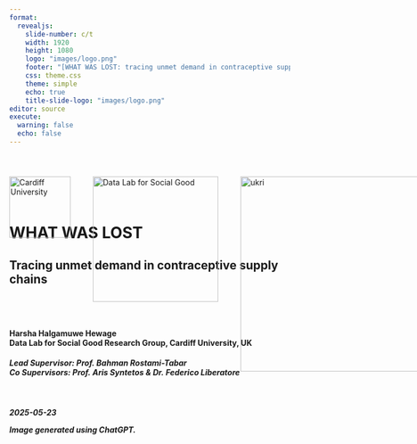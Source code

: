 ```yaml
---
format: 
  revealjs:
    slide-number: c/t
    width: 1920
    height: 1080
    logo: "images/logo.png"
    footer: "[WHAT WAS LOST: tracing unmet demand in contraceptive supply chains](https://chamara7h.github.io/talks/)"
    css: theme.css
    theme: simple
    echo: true
    title-slide-logo: "images/logo.png"
editor: source
execute:
  warning: false
  echo: false
---   
```


<div style="position: relative; width: 100%; height: 100%;">
  <!-- Cardiff logo top-left -->
  <img
    src="images/cardiff_logo.png"
    alt="Cardiff University"
    style="
      position: absolute;
      top: 40px;
      left: 0px;
      width: 110px;
      height: auto;
    "
  />

  <!-- Data Lab logo a bit to the right -->
  <img
    src="images/logo_white.png"
    alt="Data Lab for Social Good"
    style="
      position: absolute;
      top: 40px;
      left: 150px;
      width: 225px;
      height: auto;
    "
  />
  
  <img
    src="images/ukri.png"
    alt="ukri"
    style="
      position: absolute;
      top: 40px;
      left: 415px;
      width: 350px;
      height: auto;
    "
  />
  
  <img
    src="images/wgss.png"
    alt="wgsss"
    style="
      position: absolute;
      top: 40px;
      left: 805px;
      width: 75px;
      height: auto;
    "
  />
  
  <img
    src="images/usaid.png"
    alt="usaid"
    style="
      position: absolute;
      top: 40px;
      left: 930px;
      width: 110px;
      height: auto;
    "
  />
  
  
<br>
<br>
<br>
<br>
<br>


# WHAT WAS LOST {background-image="images/cover1.png" background-size="cover" background-color="#4f6952"}

<h2>
Tracing unmet demand in contraceptive supply chains
<h2>

<br>

<h4>
  Harsha Halgamuwe Hewage <br>
  Data Lab for Social Good Research Group, Cardiff University, UK 
</h4>

<h5>
Lead Supervisor: Prof. Bahman Rostami-Tabar <br>
Co Supervisors: Prof. Aris Syntetos & Dr. Federico Liberatore
<h5>

<br>

2025-05-23

::: aside
Image generated using ChatGPT.
:::

</div>

```r
#| echo: false

library(knitr)
options(knitr.graphics.auto_pdf = TRUE)
```

```r
#| label: setup
#| context: setup
#| include: false

# 1. list your CRAN packages
required_packages <- c(
  "tidyverse",
  "knitr",
  "kableExtra",
  "ggthemes",
  "patchwork",
  "tsibble",
  "feasts",
  "viridis",
  "showtext",
  "ggdist",
  'tsutils'
)

# 2. install any that are missing
new_packages <- required_packages[!required_packages %in% installed.packages()[, "Package"]]
if (length(new_packages)) {
  install.packages(new_packages)
}

# 3. load them
invisible(lapply(required_packages, library, character.only = TRUE))

# 4. register and activate the Assistant font
font_add_google("Assistant", "C:/Windows/Fonts/Assistant-Regular.ttf")
showtext_auto()
```

## Outline

<br>

- What was never `counted...`

- The fundamental question

- What we are going to do

- Numerical experiment

- What's `NEXT`

# What was never counted... {background-image="images/story.png" background-size="cover" background-color="#4f6952"}

<br>
<br>

::: aside
Image generated using ChatGPT.
::: 

## Seen the `UNSEEN`

:::: {.columns}

::: {.column style="flex: 0 0 50%;"}

### `Human story`: What data misses

<br>

`Nilu` went to a pharmacy for Product A. 
It was [not in stock]{.highlight-blue-big} and 
the system logs it as [zero demand.]{.highlight-blue-big}

<br>

When data is censored by stockouts or service interruptions...
[Forecasts fail...]{.highlight-blue-big}  Not just by being wrong, but by being [blind.]{.highlight-blue-big}

<br>

This creates broken trust and leads to [UNMET DEMAND.]{.highlight-blue-big}

:::

::: {.column style="flex: 0 0 50%; ; margin-left: 2rem;"}

::: {.fragment fragment-index=0}

### `Analytical reality`: Why this matters

<br>

Stockouts [censor demand.]{.highlight-blue-big}  
Observed sales ≠ actual demand.

<br>

Inventory decisions based on this [false signal?]{.highlight-blue-big}  
Understocking → more stockouts.

<br>

Forecasts don't just underperform.
They miss the whole story.

<br>

Contraceptives aren't easily substitutable. A lost sale = [a lost opportunity for care.]{.highlight-blue-big}

:::

:::

::::

## Contraceptive products aren't easily `SUBSTITUTED`

<br>

<img src="images/types.png"
     alt="Story panel"
     style="max-width: 80%; height: auto; display: block;" />

::: aside
*Percent of women who will get pregnant within the first year of typical use.
:::

## The `BIG PICTURE`

<br>

:::: {.columns style="display: flex; align-items: center;"}

::: {.column-left style="flex: 0 0 50%; display: flex; justify-content: left;"}
<img src="images/story_4.png"
     alt="Story panel"
     style="max-width: 100%; height: auto; display: block;" />
:::

::: {.column style="flex: 0 0 50%; display: flex; flex-direction: column; justify-content: left; text-align: left;"}
In reality...

There are more than 

[218 million women]{.highlight-blue-big}

like  Nilu still have an unmet need for family planning.

Ultimately, this results in dropouts, unwanted pregnancies, and almost `7 million hospitalizations` each year in developing countries.
:::

::::

::: aside
Image generated using ChatGPT.

Sources: USAID, 2020; PATH, 2019; Mukasa et al., 2017; Gilda et al., 2016 
:::

## Why this is `critical`

<br>

:::: {.columns style="display: flex; align-items: center;"}

::: {.column-left style="flex: 0 0 40%; display: flex; justify-content: left;"}
<img src="images/background.png"
     alt="Story panel"
     style="max-width: 100%; height: auto; display: block;" />
:::

::: {.column style="flex: 0 0 60%; display: flex; flex-direction: column; justify-content: left; text-align: left;"}

::: {.fragment fragment-index=0}
- Frequent stockouts are common in family planning supply chains, especially in developing countries, significantly impacting public health outcomes.
:::

::: {.fragment fragment-index=1}
- During my recent field visit to Ethiopia, stockouts were repeatedly identified by demand planners as a major barrier to effective contraceptive supply management.
:::

::: {.fragment fragment-index=2}
- Traditional forecasting methods fail under censorship.
:::

::: {.fragment fragment-index=3}
- Prior research inadequately addresses demand estimation under conditions of frequent stockouts and interruptions, often leading to biased forecasts and suboptimal inventory decisions.
:::

:::

::::

::: aside
Image generated using ChatGPT.

Sources: Bijvank et al., 2011; Karimi et al., 2021; Thanos et as., 2022 ; Trapero, 2024
:::

# The fundamental question

## Key definitions

<br>

- `Stockouts`: Periods when demand is higher than available inventory, leading to censored observations of demand.

- `Interruptions`: Periods when no products are issued despite available stock, thus artificially recorded as zero demand.

- `Censored Demand`: Demand occurring during periods when products are unavailable (stockouts or interruptions), thus not fully observable.

- `True Demand`: Actual demand that would have occurred if sufficient stock was available.

## Censorship scenarios

How can a demand forecasting and inventory optimization model that incorporates lost sales estimation and contextual field data enhance contraceptive supply chain performance and reduce stockouts in developing countries?

```r
#| echo: false
#| warning: false
#| label: fig-plot
#| fig-width: 14
#| fig-height: 5
#| fig-cap: "Censorship scenarios in family planning supply chains."

synthetic_tsibble <- read_rds('data/tidy_data/synthetic_data.rds')

# pick one series per

selected <- synthetic_tsibble |>
  filter(store == 'S51', product == 'P8')

# grab the full time‐slice for those series

plot_df <- synthetic_tsibble |>
  semi_join(selected, by = c("series_category","series_type","store","product")) |> 
  mutate(series_type     = str_to_sentence(series_type),
         series_category = str_to_sentence(series_category)) |> 
  group_by(series_category, series_type, store, product) |>
  arrange(date) |>
  mutate(period = row_number()) |>
  ungroup()


# build shading rectangles for each contiguous run of censorship

shade_df <- plot_df |>
  as_tibble() |> 
  arrange(series_category, series_type, store, product, period) |>
  group_by(series_category, series_type, store, product) |>
  mutate(
    run_id = cumsum(
      c(TRUE, censorship_type[-1] != censorship_type[-n()])  
    )
  ) |>
  group_by(series_category, series_type, store, product, run_id, censorship_type) |>
  summarize(start = min(period), end = max(period), .groups = "drop") |>
  filter(censorship_type != "none")

# plot

ggplot() +
  geom_rect(
    data = shade_df,
    aes(xmin = start, xmax = end, ymin = -Inf, ymax = Inf, fill = censorship_type), 
    inherit.aes = FALSE, alpha = 0.25) +
  
  geom_rect(data = shade_df |> 
              filter(start == end),
            aes(xmin = start, xmax = end, ymin = -Inf, ymax = Inf, colour = censorship_type),
            inherit.aes = FALSE, fill = NA,
            size = 0.5, alpha = 0.05, show.legend = FALSE) +
  
  geom_line(data = plot_df,
            aes(x = period, y = actual_demand, colour = "Actual", linetype = "Actual"),
            size = 0.5) +
  
  geom_line(data = plot_df,
            aes(x = period, y = observed_demand, colour = "Observed", linetype = "Observed"),
            size = 0.5) +
  
  scale_fill_manual(name = "Censorship type", values = c(censored   = "#E69F00", disruption = "#0072B2"),
                    labels = c(censored   = "Stockout", disruption = "Interruption")) +
  
  scale_colour_manual(name   = "Demand", values = c(Actual = "black", Observed = "red")) +
  
  scale_linetype_manual(name = "Demand",values = c(Actual = "solid", Observed = "dashed")) +
  
  labs(x = "Period", y = "Demand") +
  theme_few(base_family = "Assistant", base_size = 22) +
  theme(
    strip.text         = element_text(face = "bold"),
    panel.grid.minor   = element_blank(),
    panel.border       = element_rect(colour = "lightgrey", fill = NA),
    panel.spacing      = unit(0.5, "lines")
  )


```

# What we are going to do

## How we can fill the gaps

<br>

:::: {.columns style="display: flex; align-items: center;"}

::: {.column-left style="flex: 0 0 40%; display: flex; justify-content: left;"}
<img src="images/rqs.png"
     alt="Story panel"
     style="max-width: 100%; height: auto; display: block;" />
:::

::: {.column style="flex: 0 0 60%; display: flex; flex-direction: column; justify-content: left; text-align: left;"}

::: {.fragment fragment-index=0}
::: {.fragment fragment-index=0}
- <span style="color:#0072B2;"><strong>RQ1:</strong></span> How accurately can a Tobit Kalman Filter with conformal prediction estimate true demand under censorship?
:::
:::

::: {.fragment fragment-index=1}
- <span style="color:#E69F00;"><strong>RQ2:</strong></span> How does demand reconstruction improve inventory performance compared to baseline planning methods?
:::

::: {.fragment fragment-index=2}
- <span style="color:#009E73;"><strong>RQ3:</strong></span> How do planners adjust their orders in response to proposed model-generated recommendations?
:::

:::

::::

::: aside
Image generated using ChatGPT.
:::

## Our proposed framework

<br>

<img src="images/plan.png"
     alt="Story panel"
     style="max-width: 100%; height: auto; display: block;" />
     
## `First stage`: estimating true demand under censorship using tobit kalman filtering and conformal prediction

<img src="images/tkf_cp_framework.png"
     alt="Story panel"
     style="max-width: 80%; height: auto; display: block;" />

## `First stage`: estimating true demand under censorship using tobit kalman filtering and conformal prediction

<br>

::: {.r-stack}
![](images/tkf_cp_framework_1.png){.fragment width=45%}

![](images/tkf_cp_framework_2.png){.fragment width=45%}

![](images/tkf_cp_framework_3.png){.fragment width=45%}

![](images/tkf_cp_framework_4.png){.fragment width=45%}

![](images/tkf_cp_framework_5.png){.fragment width=45%}

![](images/tkf_cp_framework_6.png){.fragment width=45%}

:::

# Numerical experiment

## Experiment setup

<br>

![](images/num_experiment.png)

## Synthetic data exploration - `example`

```r
#| echo: false
#| cache: false
#| fig-width: 20
#| fig-height: 10
#| fig-cap: "Actual vs. observed demand for one representative series per type × category, with disruptions and censoring shaded."

# grab the full time‐slice for those series

plot_df <- synthetic_tsibble |>
  mutate(series_type     = str_to_sentence(series_type)) |> 
  group_by(series_type, store, product) |>
  arrange(date) |>
  mutate(period = row_number()) |>
  ungroup()

# build shading rectangles for each contiguous run of censorship

shade_df <- plot_df |>
  as_tibble() |> 
  arrange(series_category, series_type, store, product, period) |>
  group_by(series_category, series_type, store, product) |>
  mutate(
    run_id = cumsum(
      c(TRUE, censorship_type[-1] != censorship_type[-n()])  
    )
  ) |>
  group_by(series_type, store, product, run_id, censorship_type) |>
  summarize(start = min(period), end = max(period), .groups = "drop") |>
  filter(censorship_type != "none")

# plot

ggplot() +
  geom_rect(
    data = shade_df,
    aes(xmin = start, xmax = end, ymin = -Inf, ymax = Inf, fill = censorship_type), 
    inherit.aes = FALSE, alpha = 0.25) +
  
  geom_rect(data = shade_df |> 
              filter(start == end),
            aes(xmin = start, xmax = end, ymin = -Inf, ymax = Inf, colour = censorship_type),
            inherit.aes = FALSE, fill = NA,
            size = 0.5, alpha = 0.05, show.legend = FALSE) +
  
  geom_line(data = plot_df,
            aes(x = period, y = actual_demand, colour = "Actual", linetype = "Actual"),
            size = 0.5) +
  
  geom_line(data = plot_df,
            aes(x = period, y = observed_demand, colour = "Observed", linetype = "Observed"),
            size = 0.5) +
  
  facet_wrap(~series_type, scales = "free_y", ncol = 1) +
  
  scale_fill_manual(name = "Censorship type", values = c(censored   = "#E69F00", disruption = "#0072B2"),
                    labels = c(censored   = "Censored", disruption = "Disruption")) +
  
  scale_colour_manual(name   = "Demand", values = c(Actual = "black", Observed = "red")) +
  
  scale_linetype_manual(name = "Demand",values = c(Actual = "solid", Observed = "dashed")) +
  
  labs(x = "Period", y = "Demand") +
  theme_few(base_family = "Assistant", base_size = 36) +
  theme(
    strip.text         = element_text(face = "bold"),
    panel.grid.minor   = element_blank(),
    panel.border       = element_rect(colour = "lightgrey", fill = NA),
    panel.spacing      = unit(0.5, "lines")
  )

```

# What did we find?

## Overall forecasting and inventory performance across models

<br>

```r
#| echo: false
#| results: asis

point_acc <- read_rds('data/results/num_ex_point_acc.rds')
prob_acc  <- read_rds('data/results/num_ex_prob_acc.rds')
inv_meas  <- read_rds('data/results/numerical_experiment_sim.rds')

num_ex_metrics <- point_acc |>
  left_join(prob_acc, by = c('series_category','series_type','store','product','model')) |>
  left_join(inv_meas,  by = c('series_category','series_type','store','product','model'))

# 1) Build & round your summary table
df <- num_ex_metrics |>
  filter(!model %in% c("tkf_cp","snaive")) |>
  group_by(model) |>
  summarise(
    across(where(is.numeric), ~ mean(.x, na.rm = TRUE), .names = "{.col}_mean"),
    .groups = "drop"
  ) |>
  mutate(model = case_when(
    model == "lr"             ~ "Linear Regression",
    model == "moving_average" ~ "Moving Average",
    model == "naive"          ~ "Naive",
    model == "tkf_cp_cv"      ~ "TKF CP"
  )) |>
  arrange(mase_mean) |>
  select(
    model,
    mase_mean,
    avg_pinball_loss_mean,
    CSL_mean,
    lost_sales_rate_mean,
    avg_inventory_investment_mean
  ) |>
  mutate(across(ends_with("_mean"), ~ round(.x, 2))) |>
  mutate(across(everything(), as.character)) |>
  add_row(
    model                         = "",
    mase_mean                     = "",
    avg_pinball_loss_mean         = "",
    CSL_mean                      = "",
    lost_sales_rate_mean          = "",
    avg_inventory_investment_mean = ""
  ) |>
  rename(
    Method                        = model,
    `MASE (mean)`                 = mase_mean,
    `Pin Ball Loss - q95 (mean)`  = avg_pinball_loss_mean,
    `CSL (mean)`                  = CSL_mean,
    `Lost Sales Rate (mean)`      = lost_sales_rate_mean,
    `Inventory Coverage (mean)`   = avg_inventory_investment_mean
  )

# 2) Compute the “best” thresholds (ignore blank row)
mase_best <- min(as.numeric(df$`MASE (mean)`),                    na.rm = TRUE)
pbl_best  <- min(as.numeric(df$`Pin Ball Loss - q95 (mean)`),    na.rm = TRUE)
csl_best  <- max(as.numeric(df$`CSL (mean)`),                    na.rm = TRUE)
lsr_best  <- min(as.numeric(df$`Lost Sales Rate (mean)`),        na.rm = TRUE)
icov_best <- max(as.numeric(df$`Inventory Coverage (mean)`),     na.rm = TRUE)

# 3) Bold & colour **only** the best cell in each column
df_fmt <- df |>
  mutate(
    `MASE (mean)` = cell_spec(
      `MASE (mean)`,
      bold   = as.numeric(`MASE (mean)`) == mase_best,
      color  = if_else(
        as.numeric(`MASE (mean)`) == mase_best,
        "#4D59AC",    # best → brand blue
        "black",      # others → black
        missing = "black"
      ),
      escape = FALSE
    ),
    `Pin Ball Loss - q95 (mean)` = cell_spec(
      `Pin Ball Loss - q95 (mean)`,
      bold   = as.numeric(`Pin Ball Loss - q95 (mean)`) == pbl_best,
      color  = if_else(
        as.numeric(`Pin Ball Loss - q95 (mean)`) == pbl_best,
        "#4D59AC",
        "black",
        missing = "black"
      ),
      escape = FALSE
    ),
    `CSL (mean)` = cell_spec(
      `CSL (mean)`,
      bold   = as.numeric(`CSL (mean)`) == csl_best,
      color  = if_else(
        as.numeric(`CSL (mean)`) == csl_best,
        "#4D59AC",
        "black",
        missing = "black"
      ),
      escape = FALSE
    ),
    `Lost Sales Rate (mean)` = cell_spec(
      `Lost Sales Rate (mean)`,
      bold   = as.numeric(`Lost Sales Rate (mean)`) == lsr_best,
      color  = if_else(
        as.numeric(`Lost Sales Rate (mean)`) == lsr_best,
        "#4D59AC",
        "black",
        missing = "black"
      ),
      escape = FALSE
    ),
    `Inventory Coverage (mean)` = cell_spec(
      `Inventory Coverage (mean)`,
      bold   = as.numeric(`Inventory Coverage (mean)`) == icov_best,
      color  = if_else(
        as.numeric(`Inventory Coverage (mean)`) == icov_best,
        "#DC5555",
        "black",
        missing = "black"
      ),
      escape = FALSE
    )
  )

# 4) Emit the HTML table with your custom class
df_fmt |>
  kbl(
    format     = "html",
    escape     = FALSE,
    table.attr = 'class="table-custom"',
    align      = "lrrrrr"
  ) |>
  kable_styling(full_width = FALSE, font_size = 40)

```

## Performance evaluation - Nemenyi test

```r
#| label: fig-metrics_sig
#| echo: false
#| cache: false
#| message: false
#| fig-width: 22.5
#| fig-height: 10
#| fig-cap: "Average ranks of forecasting methods with 95% confidence intervals based on the Nemenyi test for all metrics. Lower ranks indicate better performance."

recode_models <- function(df) {
  df |>
    mutate(model = case_when(
      model == "lr"             ~ "Linear Regression",
      model == "moving_average" ~ "Moving Average",
      model == "naive"          ~ "Naive",
      model == "tkf_cp_cv"      ~ "TKF CP"
    ))
}

# 1) Prepare each metric’s tidy data for Nemenyi
df_tidy_mase <- num_ex_metrics |>
  filter(!model %in% c("tkf_cp","snaive")) |>
  recode_models() |>
  select(-c(rmse, series_category, series_type, crps, CSL,
            lost_sales_rate, avg_inventory_investment, avg_pinball_loss)) |>
  pivot_wider(
    id_cols     = c(store, product),
    names_from  = model,
    values_from = mase
  ) |>
  select(-c(store, product))

df_tidy_pbl <- num_ex_metrics |>
  filter(!model %in% c("tkf_cp","snaive")) |>
  recode_models() |>
  select(-c(rmse, series_category, series_type, crps, CSL,
            lost_sales_rate, avg_inventory_investment, mase)) |>
  pivot_wider(
    id_cols     = c(store, product),
    names_from  = model,
    values_from = avg_pinball_loss
  ) |>
  select(-c(store, product))

df_tidy_csl <- num_ex_metrics |>
  filter(!model %in% c("tkf_cp","snaive")) |>
  recode_models() |>
  mutate(CSL_inv = 1 - CSL) |>
  select(-c(rmse, series_category, series_type, crps, mase,
            lost_sales_rate, avg_inventory_investment, avg_pinball_loss, CSL)) |>
  pivot_wider(
    id_cols     = c(store, product),
    names_from  = model,
    values_from = CSL_inv
  ) |>
  select(-c(store, product))

df_tidy_lsr <- num_ex_metrics |>
  filter(!model %in% c("tkf_cp","snaive")) |>
  recode_models() |>
  select(-c(rmse, series_category, series_type, crps, CSL,
            mase, avg_inventory_investment, avg_pinball_loss)) |>
  pivot_wider(
    id_cols     = c(store, product),
    names_from  = model,
    values_from = lost_sales_rate
  ) |>
  select(-c(store, product))

df_tidy_inv <- num_ex_metrics |>
  filter(!model %in% c("tkf_cp","snaive")) |>
  recode_models() |>
  select(-c(rmse, series_category, series_type, crps, CSL,
            mase, avg_pinball_loss, lost_sales_rate)) |>
  pivot_wider(
    id_cols     = c(store, product),
    names_from  = model,
    values_from = avg_inventory_investment
  ) |>
  select(-c(store, product))

# 1) Define a 2×3 layout: 1 and 2 in row 1, a blank in (1,3); 
#    then 3,4,5 in row 2.

lm <- matrix(c(
  1, 2,
  3, 4
), nrow = 2, byrow = TRUE)

# 2) Tell R to use that layout, with equal widths/heights
layout(lm, widths = c(1,1), heights = c(1,1))

# 3) Plot margins & font
par(mar = c(3, 3, 2, 1), oma = c(0, 0, 0, 0), family = "Assistant", cex = 2.25)


# Top‐right: blank
# plot.new()

p1 <- nemenyi(df_tidy_mase,
       conf.level = 0.95,
       plottype   = "vmcb",
       main       = "MASE",
       line = 0.5)

p2 <- nemenyi(df_tidy_pbl,
       conf.level = 0.95,
       plottype   = "vmcb",
       main       = "Pin Ball Loss (q95)",
       line = 0.5)

# Bottom‐left: Achieved CSL (inverted for higher=better)
p3 <- nemenyi(df_tidy_csl,
       conf.level = 0.95,
       plottype   = "vmcb",
       main       = "CSL",
       line = 0.5)

# Bottom‐middle: Lost Sales Rate
p4 <- nemenyi(df_tidy_lsr,
       conf.level = 0.95,
       plottype   = "vmcb",
       main       = "Lost Sales Rate",
       line = 0.5)

```

## Performance evaluation - forecasting

```r
#| label: fig-fc_metrics_plot
#| echo: false
#| cache: false
#| fig-width: 20
#| fig-height: 10
#| fig-cap: "Forecasting metrics for each series type for the different forecasting methods."

# 1) Prepare long‐format data
plot_df <- num_ex_metrics |>
  filter(!model %in% c("tkf_cp", "snaive")) |>
  mutate(
    model = case_when(
      model == "lr"             ~ "Linear Regression",
      model == "moving_average" ~ "Moving Average",
      model == "naive"          ~ "Naive",
      model == "tkf_cp_cv"      ~ "TKF CP"
    ),
    model = factor(model, levels = c("TKF CP", "Naive", "Moving Average", "Linear Regression")),
    series_type = factor(
      series_type,
      levels = c("lumpy", "erratic", "smooth"),
      labels = str_to_sentence(c("lumpy", "erratic", "smooth"))
    )
  ) |>
  filter(!model %in% c("Naive", "Linear Regression")) |> 
  pivot_longer(
    cols = c(mase, avg_pinball_loss, CSL, lost_sales_rate, avg_inventory_investment),
    names_to  = "measure",
    values_to = "value"
  ) |>
  mutate(
    measure = factor(
      measure,
      levels = c("mase", "avg_pinball_loss", "CSL", "lost_sales_rate", "avg_inventory_investment"),
      labels = c(
        "MASE",
        "Pinball Loss (q95)",
        "Achieved CSL",
        "Lost Sales Rate",
        "Inventory Coverage"
      )
    )
  )

# 2) Compute means
mean_df <- plot_df |>
  group_by(series_type, model, measure) |>
  summarise(mean_val = mean(value, na.rm = TRUE), .groups = "drop")

# 3) Define palette
pal <- c(
  'Linear Regression' = "black",
  'Moving Average'              = "#D55E00",
  'Naive'             = "#E69F00",
  'TKF CP'            = "#0072B2"
)

# Plot: Average MASE & Pinball Loss side by side 

p1 <- plot_df |>
  filter(measure == "MASE") |>
  ggplot(aes(x = series_type, y = value, colour = model, fill = model, group = model)) +
  ggdist::stat_halfeye(
    position = "identity",
    width    = 0.6,
    alpha    = 0.4,
    .width   = 0,
    point_interval = NULL
  ) +
  geom_line(
    data     = mean_df |> filter(measure == 'MASE'),
    aes(y    = mean_val),
    size     = 0.8,
    position = "identity"
  ) +
  geom_point(
    data     = mean_df |> filter(measure == 'MASE'),
    aes(y    = mean_val),
    size     = 3,
    shape    = 21,
    fill     = "white",
    stroke   = 1,
    position = "identity"
  ) +
  scale_colour_manual(name = "Model", values = pal) +
  scale_fill_manual(name = "Model", values = pal) +
  labs(x = "Series type", y = NULL, title = 'MASE') +
  theme_few(base_family = "Assistant", base_size = 36) +
  theme(
    legend.position = 'bottom',
    strip.text = element_text(face = "bold"),
    panel.grid.minor = element_blank(),
    panel.border = element_rect(colour = "lightgrey", fill = NA),
    panel.spacing = unit(0.5, "lines")
  ) +
  coord_cartesian(ylim = c(0, 3))

p2 <- plot_df |>
  filter(measure == "Pinball Loss (q95)") |>
  ggplot(aes(x = series_type, y = value, colour = model, fill = model, group = model)) +
  ggdist::stat_halfeye(
    position = "identity",
    width    = 0.6,
    alpha    = 0.4,
    .width   = 0,
    point_interval = NULL
  ) +
  geom_line(
    data     = mean_df |> filter(measure %in% c("Pinball Loss (q95)")),
    aes(y    = mean_val),
    size     = 0.8,
    position = "identity"
  ) +
  geom_point(
    data     = mean_df |> filter(measure %in% c("Pinball Loss (q95)")),
    aes(y    = mean_val),
    size     = 3,
    shape    = 21,
    fill     = "white",
    stroke   = 1,
    position = "identity"
  ) +
  scale_colour_manual(name = "Model", values = pal) +
  scale_fill_manual(name = "Model", values = pal) +
  labs(x = "Series type", y = NULL, title = 'Pinball Loss (q95)') +
  theme_few(base_family = "Assistant", base_size = 36) +
  theme(
    legend.position = 'bottom',
    strip.text = element_text(face = "bold"),
    panel.grid.minor = element_blank(),
    panel.border = element_rect(colour = "lightgrey", fill = NA),
    panel.spacing = unit(0.5, "lines")
  ) 

(p1 | p2) +
  plot_layout(ncol = 2, guides = "collect") &
  theme(legend.position = "bottom")

```

## Performance evaluation - inventory

```r
#| label: fig-inv_metrics_plot
#| echo: false
#| cache: false
#| message: false
#| fig-width: 20
#| fig-height: 10
#| fig-cap: "Inentory metrics for each series type for the different forecasting methods."

# Plot: Achieved CSL, Lost Sales Rate  & Inventory Coverage

p1 <- plot_df |>
  filter(measure == "Achieved CSL") |>
  ggplot(aes(x = series_type, y = value, colour = model, fill = model, group = model)) +
  ggdist::stat_halfeye(
    position = "identity",
    width    = 0.6,
    alpha    = 0.4,
    .width   = 0,
    point_interval = NULL
  ) +
  geom_line(
    data     = mean_df |> filter(measure == 'Achieved CSL'),
    aes(y    = mean_val),
    size     = 0.8,
    position = "identity"
  ) +
  geom_point(
    data     = mean_df |> filter(measure == 'Achieved CSL'),
    aes(y    = mean_val),
    size     = 3,
    shape    = 21,
    fill     = "white",
    stroke   = 1,
    position = "identity"
  ) +
  scale_colour_manual(name = "Model", values = pal, guide  = "none") +
  scale_fill_manual(name = "Model", values = pal) +
  labs(x = "Series type", y = NULL, title = 'Achieved CSL') +
  theme_few(base_family = "Assistant", base_size = 36) +
  theme(
    strip.text = element_text(face = "bold"),
    panel.grid.minor = element_blank(),
    panel.border = element_rect(colour = "lightgrey", fill = NA),
    panel.spacing = unit(0.5, "lines")
  ) 

p2 <- plot_df |>
  filter(measure == "Lost Sales Rate") |>
  ggplot(aes(x = series_type, y = value, colour = model, fill = model, group = model)) +
  ggdist::stat_halfeye(
    position = "identity",
    width    = 0.6,
    alpha    = 0.4,
    .width   = 0,
    point_interval = NULL
  ) +
  geom_line(
    data     = mean_df |> filter(measure == 'Lost Sales Rate'),
    aes(y    = mean_val),
    size     = 0.8,
    position = "identity"
  ) +
  geom_point(
    data     = mean_df |> filter(measure == 'Lost Sales Rate'),
    aes(y    = mean_val),
    size     = 3,
    shape    = 21,
    fill     = "white",
    stroke   = 1,
    position = "identity"
  ) +
  scale_colour_manual(name = "Model", values = pal, guide  = "none") +
  scale_fill_manual(name = "Model", values = pal) +
  labs(x = "Series type", y = NULL, title = 'Lost Sales Rate') +
  theme_few(base_family = "Assistant", base_size = 36) +
  theme(
    strip.text = element_text(face = "bold"),
    panel.grid.minor = element_blank(),
    panel.border = element_rect(colour = "lightgrey", fill = NA),
    panel.spacing = unit(0.5, "lines")
  )

p3 <- plot_df |>
  filter(measure == "Inventory Coverage" & value < 300) |>
  ggplot(aes(x = series_type, y = value, colour = model, fill = model, group = model)) +
  ggdist::stat_halfeye(
    position = "identity",
    width    = 0.6,
    alpha    = 0.4,
    .width   = 0,
    point_interval = NULL
  ) +
  geom_line(
    data     = mean_df |> filter(measure == 'Inventory Coverage'),
    aes(y    = mean_val),
    size     = 0.8,
    position = "identity"
  ) +
  geom_point(
    data     = mean_df |> filter(measure == 'Inventory Coverage'),
    aes(y    = mean_val),
    size     = 3,
    shape    = 21,
    fill     = "white",
    stroke   = 1,
    position = "identity"
  ) +
  scale_colour_manual(name = "Model", values = pal, guide  = "none") +
  scale_fill_manual(name = "Model", values = pal) +
  labs(x = "Series type", y = NULL, title = 'Inventory Coverage') +
  theme_few(base_family = "Assistant", base_size = 36) +
  theme(
    strip.text = element_text(face = "bold"),
    panel.grid.minor = element_blank(),
    panel.border = element_rect(colour = "lightgrey", fill = NA),
    panel.spacing = unit(0.5, "lines")
  ) +
  coord_cartesian(ylim = c(0, 10))

(p1 | p2 |p3) +
  plot_layout(ncol = 3, guides = "collect") &
  theme(legend.position = "bottom")

```

# What's `NEXT`

## Way forward

:::: {.columns style="display: flex; align-items: center;"}

::: {.column-left style="flex: 0 0 50%; display: flex; justify-content: left;"}
<img src="images/story_5.png"
     alt="Story panel"
     style="max-width: 90%; height: auto; display: block;" />
:::

::: {.column style="flex: 0 0 50%; display: flex; flex-direction: column; justify-content: left; text-align: left;"}
Develop a quantile-based inventory policy
→ `Incorporate uncertainty directly into order decisions`

<br>

Extend empirical model with external covariates
→ `Account for special events, disruptions, and policy shifts`

<br>

Conduct lab experiment with real demand planners
→ `Measure how model recommendations affect decision-making`

:::

::::

::: aside
Image generated using ChatGPT.
:::

## Materials

<br>

<img src="images/git.png"
     style="max-width: 10%; height: auto; display: block;" />

You can find the slides [here](https://chamara7h.github.io/talks/).

# Any questions or thoughts? 💬

##

![](images/follow_us.png){fig-align="center"}